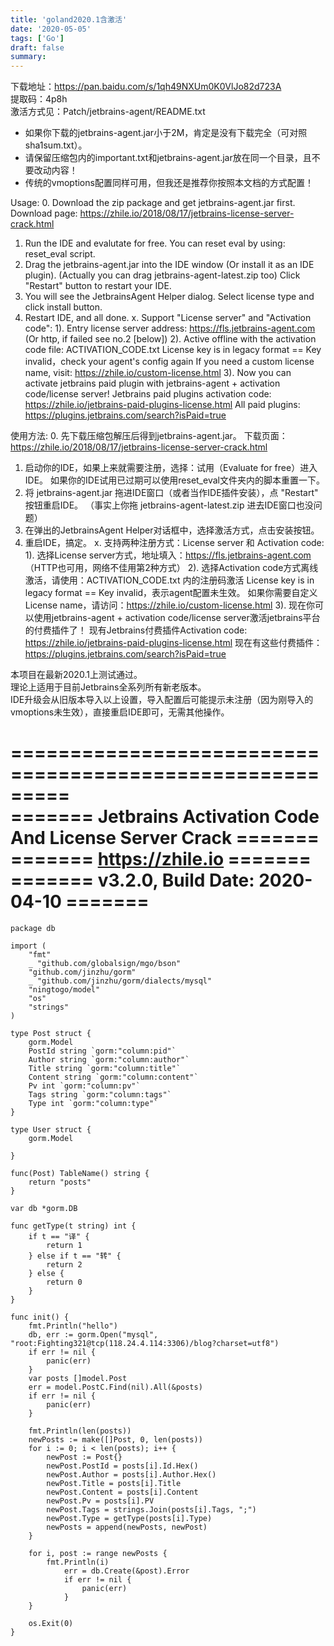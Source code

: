 ```yaml
---
title: 'goland2020.1含激活'
date: '2020-05-05'
tags: ['Go']
draft: false
summary: 
---
```


下载地址：https://pan.baidu.com/s/1qh49NXUm0K0VlJo82d723A  
提取码：4p8h  
激活方式见：Patch/jetbrains-agent/README.txt  

* 如果你下载的jetbrains-agent.jar小于2M，肯定是没有下载完全（可对照sha1sum.txt）。
* 请保留压缩包内的important.txt和jetbrains-agent.jar放在同一个目录，且不要改动内容！
* 传统的vmoptions配置同样可用，但我还是推荐你按照本文档的方式配置！

 Usage:
 0. Download the zip package and get jetbrains-agent.jar first.
    Download page: https://zhile.io/2018/08/17/jetbrains-license-server-crack.html
 1. Run the IDE and evalutate for free.
    You can reset eval by using: reset_eval script.
 2. Drag the jetbrains-agent.jar into the IDE window (Or install it as an IDE plugin).
    (Actually you can drag jetbrains-agent-latest.zip too)
    Click "Restart" button to restart your IDE.
 3. You will see the JetbrainsAgent Helper dialog.
    Select license type and click install button.
 4. Restart IDE, and all done.
 x. Support "License server" and "Activation code":
    1). Entry license server address: https://fls.jetbrains-agent.com (Or http, if failed see no.2 [below])
    2). Active offline with the activation code file: ACTIVATION_CODE.txt
        License key is in legacy format == Key invalid，check your agent's config again
        If you need a custom license name, visit: https://zhile.io/custom-license.html
    3). Now you can activate jetbrains paid plugin with jetbrains-agent + activation code/license server!
        Jetbrains paid plugins activation code: https://zhile.io/jetbrains-paid-plugins-license.html
        All paid plugins: https://plugins.jetbrains.com/search?isPaid=true

 使用方法:
 0. 先下载压缩包解压后得到jetbrains-agent.jar。
    下载页面：https://zhile.io/2018/08/17/jetbrains-license-server-crack.html
 1. 启动你的IDE，如果上来就需要注册，选择：试用（Evaluate for free）进入IDE。
    如果你的IDE试用已过期可以使用reset_eval文件夹内的脚本重置一下。
 2. 将 jetbrains-agent.jar 拖进IDE窗口（或者当作IDE插件安装），点 "Restart" 按钮重启IDE。
    （事实上你拖 jetbrains-agent-latest.zip 进去IDE窗口也没问题）
 3. 在弹出的JetbrainsAgent Helper对话框中，选择激活方式，点击安装按钮。
 4. 重启IDE，搞定。
 x. 支持两种注册方式：License server 和 Activation code:
    1). 选择License server方式，地址填入：https://fls.jetbrains-agent.com （HTTP也可用，网络不佳用第2种方式）
    2). 选择Activation code方式离线激活，请使用：ACTIVATION_CODE.txt 内的注册码激活
        License key is in legacy format == Key invalid，表示agent配置未生效。
        如果你需要自定义License name，请访问：https://zhile.io/custom-license.html
    3). 现在你可以使用jetbrains-agent + activation code/license server激活jetbrains平台的付费插件了！
        现有Jetbrains付费插件Activation code: https://zhile.io/jetbrains-paid-plugins-license.html
        现在有这些付费插件：https://plugins.jetbrains.com/search?isPaid=true

 本项目在最新2020.1上测试通过。  
 理论上适用于目前Jetbrains全系列所有新老版本。  
 IDE升级会从旧版本导入以上设置，导入配置后可能提示未注册（因为刚导入的vmoptions未生效），直接重启IDE即可，无需其他操作。

 =========================================================  
 =======    Jetbrains Activation Code And License Server Crack    =======  
 =======                     https://zhile.io                                              =======  
 =======              v3.2.0, Build Date: 2020-04-10                            =======  
 ==========================================================  



```
package db

import (
	"fmt"
	_ "github.com/globalsign/mgo/bson"
	"github.com/jinzhu/gorm"
	_ "github.com/jinzhu/gorm/dialects/mysql"
	"ningtogo/model"
	"os"
	"strings"
)

type Post struct {
	gorm.Model
	PostId string `gorm:"column:pid"`
	Author string `gorm:"column:author"`
	Title string `gorm:"column:title"`
	Content string `gorm:"column:content"`
	Pv int `gorm:"column:pv"`
	Tags string `gorm:"column:tags"`
	Type int `gorm:"column:type"`
}

type User struct {
	gorm.Model

}

func(Post) TableName() string {
	return "posts"
}

var db *gorm.DB

func getType(t string) int {
	if t == "译" {
		return 1
	} else if t == "转" {
		return 2
	} else {
		return 0
	}
}

func init() {
	fmt.Println("hello")
	db, err := gorm.Open("mysql", "root:Fighting321@tcp(118.24.4.114:3306)/blog?charset=utf8")
	if err != nil {
		panic(err)
	}
	var posts []model.Post
	err = model.PostC.Find(nil).All(&posts)
	if err != nil {
		panic(err)
	}

	fmt.Println(len(posts))
	newPosts := make([]Post, 0, len(posts))
	for i := 0; i < len(posts); i++ {
		newPost := Post{}
		newPost.PostId = posts[i].Id.Hex()
		newPost.Author = posts[i].Author.Hex()
		newPost.Title = posts[i].Title
		newPost.Content = posts[i].Content
		newPost.Pv = posts[i].PV
		newPost.Tags = strings.Join(posts[i].Tags, ";")
		newPost.Type = getType(posts[i].Type)
		newPosts = append(newPosts, newPost)
	}

	for i, post := range newPosts {
		fmt.Println(i)
			err = db.Create(&post).Error
			if err != nil {
				panic(err)
			}
	}

	os.Exit(0)
}



```